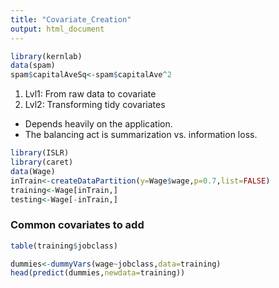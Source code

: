 ```yaml
---
title: "Covariate_Creation"
output: html_document
---
```


```r
library(kernlab)
data(spam)
spam$capitalAveSq<-spam$capitalAve^2
```

1. Lvl1: From raw data to covariate
2. Lvl2: Transforming tidy covariates

* Depends heavily on the application.
* The balancing act is summarization vs. information loss.

```r
library(ISLR)
library(caret)
data(Wage)
inTrain<-createDataPartition(y=Wage$wage,p=0.7,list=FALSE)
training<-Wage[inTrain,]
testing<-Wage[-inTrain,]


```

### Common covariates to add
```r
table(training$jobclass)

dummies<-dummyVars(wage~jobclass,data=training)
head(predict(dummies,newdata=training))
```